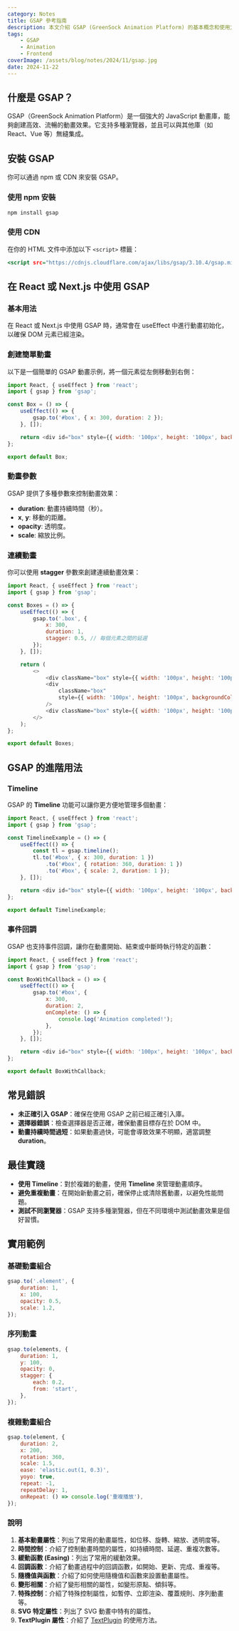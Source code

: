 ```yaml
---
category: Notes
title: GSAP 參考指南
description: 本文介紹 GSAP (GreenSock Animation Platform) 的基本概念和使用方法，包含動畫、時間軸、插件等內容。
tags:
    - GSAP
    - Animation
    - Frontend
coverImage: /assets/blog/notes/2024/11/gsap.jpg
date: 2024-11-22
---
```


## 什麼是 GSAP？

GSAP（GreenSock Animation Platform）是一個強大的 JavaScript 動畫庫，能夠創建高效、流暢的動畫效果。它支持多種瀏覽器，並且可以與其他庫（如 React、Vue 等）無縫集成。

## 安裝 GSAP

你可以通過 npm 或 CDN 來安裝 GSAP。

### 使用 npm 安裝

```bash
npm install gsap
```

### 使用 CDN

在你的 HTML 文件中添加以下 `<script>` 標籤：

```html:index.html
<script src="https://cdnjs.cloudflare.com/ajax/libs/gsap/3.10.4/gsap.min.js"></script>
```

## 在 React 或 Next.js 中使用 GSAP

### 基本用法

在 React 或 Next.js 中使用 GSAP 時，通常會在 useEffect 中進行動畫初始化，以確保 DOM 元素已經渲染。

### 創建簡單動畫

以下是一個簡單的 GSAP 動畫示例，將一個元素從左側移動到右側：

```javascript
import React, { useEffect } from 'react';
import { gsap } from 'gsap';

const Box = () => {
    useEffect(() => {
        gsap.to('#box', { x: 300, duration: 2 });
    }, []);

    return <div id="box" style={{ width: '100px', height: '100px', backgroundColor: 'red' }} />;
};

export default Box;
```

### 動畫參數

GSAP 提供了多種參數來控制動畫效果：

-   **duration**: 動畫持續時間（秒）。
-   **x**, **y**: 移動的距離。
-   **opacity**: 透明度。
-   **scale**: 縮放比例。

### 連續動畫

你可以使用 **stagger** 參數來創建連續動畫效果：

```javascript
import React, { useEffect } from 'react';
import { gsap } from 'gsap';

const Boxes = () => {
    useEffect(() => {
        gsap.to('.box', {
            x: 300,
            duration: 1,
            stagger: 0.5, // 每個元素之間的延遲
        });
    }, []);

    return (
        <>
            <div className="box" style={{ width: '100px', height: '100px', backgroundColor: 'red', margin: '10px' }} />
            <div
                className="box"
                style={{ width: '100px', height: '100px', backgroundColor: 'green', margin: '10px' }}
            />
            <div className="box" style={{ width: '100px', height: '100px', backgroundColor: 'blue', margin: '10px' }} />
        </>
    );
};

export default Boxes;
```

## GSAP 的進階用法

### Timeline

GSAP 的 **Timeline** 功能可以讓你更方便地管理多個動畫：

```javascript
import React, { useEffect } from 'react';
import { gsap } from 'gsap';

const TimelineExample = () => {
    useEffect(() => {
        const tl = gsap.timeline();
        tl.to('#box', { x: 300, duration: 1 })
            .to('#box', { rotation: 360, duration: 1 })
            .to('#box', { scale: 2, duration: 1 });
    }, []);

    return <div id="box" style={{ width: '100px', height: '100px', backgroundColor: 'red' }} />;
};

export default TimelineExample;
```

### 事件回調

GSAP 也支持事件回調，讓你在動畫開始、結束或中斷時執行特定的函數：

```javascript
import React, { useEffect } from 'react';
import { gsap } from 'gsap';

const BoxWithCallback = () => {
    useEffect(() => {
        gsap.to('#box', {
            x: 300,
            duration: 2,
            onComplete: () => {
                console.log('Animation completed!');
            },
        });
    }, []);

    return <div id="box" style={{ width: '100px', height: '100px', backgroundColor: 'red' }} />;
};

export default BoxWithCallback;
```

## 常見錯誤

-   **未正確引入 GSAP**：確保在使用 GSAP 之前已經正確引入庫。
-   **選擇器錯誤**：檢查選擇器是否正確，確保動畫目標存在於 DOM 中。
-   **動畫持續時間過短**：如果動畫過快，可能會導致效果不明顯，適當調整 **duration**。

## 最佳實踐

-   **使用 Timeline**：對於複雜的動畫，使用 **Timeline** 來管理動畫順序。
-   **避免重複動畫**：在開始新動畫之前，確保停止或清除舊動畫，以避免性能問題。
-   **測試不同瀏覽器**：GSAP 支持多種瀏覽器，但在不同環境中測試動畫效果是個好習慣。

## 實用範例

### 基礎動畫組合

```javascript
gsap.to('.element', {
    duration: 1,
    x: 100,
    opacity: 0.5,
    scale: 1.2,
});
```

### 序列動畫

```javascript
gsap.to(elements, {
    duration: 1,
    y: 100,
    opacity: 0,
    stagger: {
        each: 0.2,
        from: 'start',
    },
});
```

### 複雜動畫組合

```javascript
gsap.to(element, {
    duration: 2,
    x: 200,
    rotation: 360,
    scale: 1.5,
    ease: 'elastic.out(1, 0.3)',
    yoyo: true,
    repeat: -1,
    repeatDelay: 1,
    onRepeat: () => console.log('重複播放'),
});
```

### 說明

1. **基本動畫屬性**：列出了常用的動畫屬性，如位移、旋轉、縮放、透明度等。
2. **時間控制**：介紹了控制動畫時間的屬性，如持續時間、延遲、重複次數等。
3. **緩動函數 (Easing)**：列出了常用的緩動效果。
4. **回調函數**：介紹了動畫過程中的回調函數，如開始、更新、完成、重複等。
5. **隨機值與函數**：介紹了如何使用隨機值和函數來設置動畫屬性。
6. **變形相關**：介紹了變形相關的屬性，如變形原點、傾斜等。
7. **特殊控制**：介紹了特殊控制屬性，如暫停、立即渲染、覆蓋規則、序列動畫等。
8. **SVG 特定屬性**：列出了 SVG 動畫中特有的屬性。
9. **TextPlugin 屬性**：介紹了 [TextPlugin](command:_github.copilot.openSymbolFromReferences?%5B%22%22%2C%5B%7B%22uri%22%3A%7B%22scheme%22%3A%22file%22%2C%22authority%22%3A%22%22%2C%22path%22%3A%22%2FUsers%2Fgarylin%2FDesktop%2FGitHub%2Fblog-starter-app%2Fdocs%2Fgsap-reference.md%22%2C%22query%22%3A%22%22%2C%22fragment%22%3A%22%22%7D%2C%22pos%22%3A%7B%22line%22%3A0%2C%22character%22%3A8%7D%7D%5D%2C%221ef9ccc6-5afa-4d07-9915-e1aa8a7fba04%22%5D 'Go to definition') 的使用方法。
